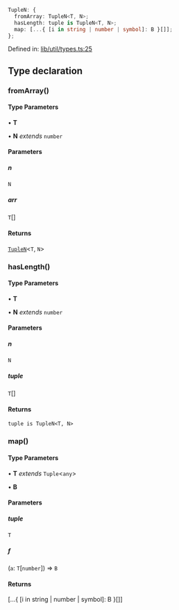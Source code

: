```ts
TupleN: {
  fromArray: TupleN<T, N>;
  hasLength: tuple is TupleN<T, N>;
  map: [...{ [i in string | number | symbol]: B }[]];
};
```

Defined in: [lib/util/types.ts:25](https://github.com/o1-labs/o1js/blob/46b9772d07785397c4bd76a102bc9f6730d321bb/src/lib/util/types.ts#L25)

## Type declaration

### fromArray()

#### Type Parameters

• **T**

• **N** *extends* `number`

#### Parameters

##### n

`N`

##### arr

`T`[]

#### Returns

[`TupleN`](../type-aliases/TupleN.mdx)\<`T`, `N`\>

### hasLength()

#### Type Parameters

• **T**

• **N** *extends* `number`

#### Parameters

##### n

`N`

##### tuple

`T`[]

#### Returns

`tuple is TupleN<T, N>`

### map()

#### Type Parameters

• **T** *extends* `Tuple`\<`any`\>

• **B**

#### Parameters

##### tuple

`T`

##### f

(`a`: `T`\[`number`\]) => `B`

#### Returns

\[...\{ \[i in string \| number \| symbol\]: B \}\[\]\]
